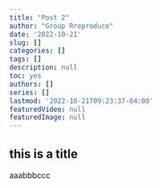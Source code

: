 ```yaml
---
title: "Post 2"
author: "Group Rreproduce"
date: '2022-10-21'
slug: []
categories: []
tags: []
description: null
toc: yes
authors: []
series: []
lastmod: '2022-10-21T09:23:37-04:00'
featuredVideo: null
featuredImage: null
---
```


## this is a title
aaabbbccc
